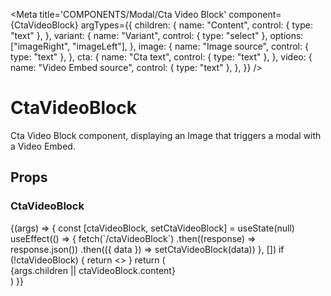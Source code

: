 
<Meta
  title='COMPONENTS/Modal/Cta Video Block'
  component={CtaVideoBlock}
  argTypes={{
    children: {
      name: "Content",
      control: { type: "text" },
    },
    variant: {
      name: "Variant",
      control: { type: "select" },
      options: ["imageRight", "imageLeft"],
    },
    image: {
      name: "Image source",
      control: { type: "text" },
    },
    cta: {
      name: "Cta text",
      control: { type: "text" },
    },
    video: {
      name: "Video Embed source",
      control: { type: "text" },
    },
  }}
/>

# CtaVideoBlock

Cta Video Block component, displaying an Image that triggers a modal with a Video Embed.

## Props

<Props of={CtaVideoBlock} />

### CtaVideoBlock

<Preview>
  <Story name='Cta Video Block'>
    {(args) => {
      const [ctaVideoBlock, setCtaVideoBlock] = useState(null)
      useEffect(() => {
        fetch(`/ctaVideoBlock`)
          .then((response) => response.json())
          .then(({ data }) => setCtaVideoBlock(data))
      }, [])
      if (!ctaVideoBlock) {
        return <></>
      }
      return (
        <div className='mx-auto max-w-[1176px] px-2 py-6'>
          <CtaVideoBlock
            title={args.title || ctaVideoBlock.title}
            image={{
              src: args.image || ctaVideoBlock.image.src,
              alt: ctaVideoBlock.image.alt,
            }}
            video={{
              title: ctaVideoBlock.video.title,
              src: args.video || ctaVideoBlock.video.src,
            }}
            cta={{
              ...ctaVideoBlock.cta,
              label: args.cta || ctaVideoBlock.cta.label,
            }}
            variant={args.variant}
          >
            {args.children || ctaVideoBlock.content}
          </CtaVideoBlock>
        </div>
      )
    }}
  </Story>
</Preview>
